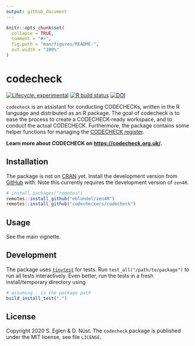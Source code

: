 ```yaml
---
output: github_document
---
```


<!-- README.md is generated from README.Rmd. Please edit that file -->

```r
knitr::opts_chunk$set(
  collapse = TRUE,
  comment = "#>",
  fig.path = "man/figures/README-",
  out.width = "100%"
)
```

# codecheck

<!-- badges: start -->
[![Lifecycle: experimental](https://img.shields.io/badge/lifecycle-experimental-orange.svg)](https://www.tidyverse.org/lifecycle/#experimental)
[![R build status](https://github.com/codecheckers/codecheck/workflows/R-CMD-check/badge.svg)](https://github.com/codecheckers/codecheck/actions)
[![DOI](https://zenodo.org/badge/256862293.svg)](https://zenodo.org/badge/latestdoi/256862293)
<!-- badges: end -->

`codecheck` is an assistant for conducting CODECHECKs, written in the R language and distributed as an R package.
The goal of codecheck is to ease the process to create a CODECHECK-ready workspace, and to conduct the actual CODECHECK.
Furthermore, the package contains some helper functions for managing the [CODECHECK register](https://codecheck.org.uk/register/).

**Learn more about CODECHECK on [https://codecheck.org.uk/](https://codecheck.org.uk/).**

## Installation

The package is not on [CRAN](https://CRAN.R-project.org) yet.
Install the development version from [GitHub](https://github.com/codecheckers/codecheck) with:
Note this currently requires the development version of `zen4R`.

``` r
# install.packages("remotes")
remotes::install_github("eblondel/zen4R")
remotes::install_github("codecheckers/codecheck")
```

## Usage

See the main vignette.

## Development

The package uses [`tinytest`](https://cran.r-project.org/package=tinytest) for tests.
Run `test_all("/path/to/package")` to run all tests interactively.
Even better, run the tests in a fresh install/temporary directory using 

```r
# assuming . is the package path
build_install_test(".")
```

## License

Copyright 2020 S. Eglen & D. Nüst.
The `codecheck` package is published under the MIT license, see file `LICENSE`.
